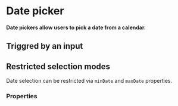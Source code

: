 # Date picker <ReactStabilityFlag status="unstable" />

**Date pickers allow users to pick a date from a calendar.**

<DemoBlock demo="default" />

## Triggred by an input

<DemoBlock demo="input" />

## Restricted selection modes

Date selection can be restricted via `minDate` and `maxDate` properties.

<DemoBlock demo="restricted" />

### Properties

<PropTable component="DatePicker" />

